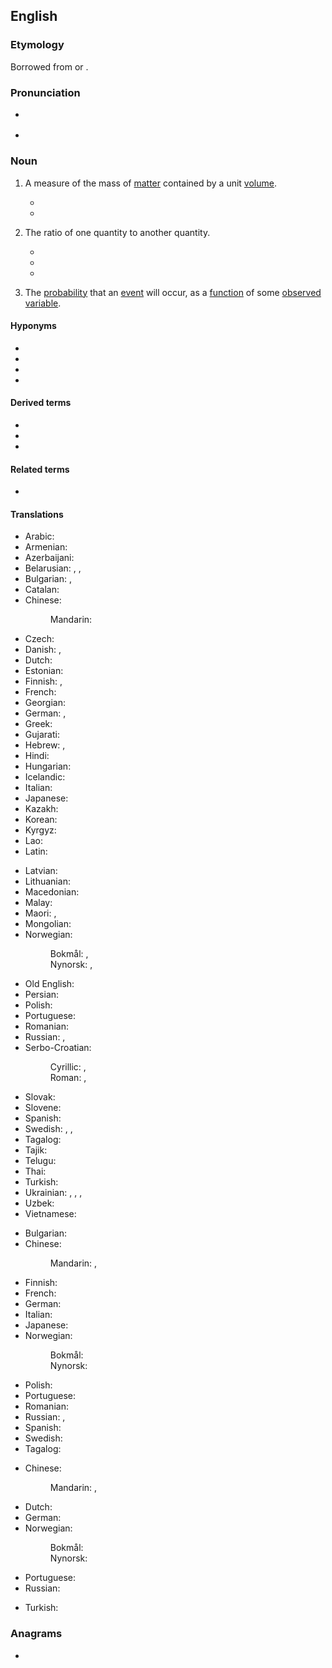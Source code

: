==English==
{{wikipedia}}

===Etymology===
Borrowed from {{bor|en|frm|densité}} or {{bor|en|la|densitas}}.

===Pronunciation===
* {{a|UK}} {{IPA|en|/ˈdɛn.sɪ.ti/|/ˈdɛn.sə.ti/}}
* {{a|US}} {{IPA|en|/ˈdɛn.sə.ti/|[ˈdɛn.sə.ɾi]}}

===Noun===
{{en-noun|~|densities}}

# {{senseid|en|physics: amount of matter contained by a given volume}}{{lb|en|physics}} A measure of the mass of [[matter]] contained by a unit [[volume]].
#* {{quote-journal|en|year=2013|month=May-June|author=Kevin Heng
|title=[http://www.americanscientist.org/issues/pub/2013/3/why-does-nature-form-exoplanets-easily Why Does Nature Form Exoplanets Easily?]
|volume=101|issue=3|page=184|magazine={{w|American Scientist}}
|passage=In the past two years, NASA’s Kepler Space Telescope has located nearly 3,000 exoplanet candidates ranging from sub-Earth-sized minions to gas giants that dwarf our own Jupiter. Their '''densities''' range from that of styrofoam to iron.}}
#* {{quote-journal|en|date= 3 October 2018|doi= 10.3791/56305| pmid=29553544|author=Youn Young Shim|author2=Rana Mustafa|author3=Jianheng Shen|author4=Kornsulee Ratanapariyanuch|author5=Martin J. T. Reaney|title= Composition and Properties of Aquafaba: Water Recovered from Commercially Canned Chickpeas|work= Journal of Visualized Experiments|volume=132 |url= https://www.nytimes.com/2016/05/11/dining/aquafaba-vegan-egg-substitute.html |passage=  Aquafaba was recovered from 10 commercial canned chickpea products and correlations among aquafaba composition, '''density''', viscosity and foaming properties were investigated. Proton NMR was used to characterize aquafaba composition before and after ultrafiltration through membranes with different molecular weight cut offs (MWCOs of 3, 10, or 50 kDa).}}
# {{senseid|en|number of particles or other quantity contained by a given volume}}The ratio of one quantity to another quantity.
#* {{quote-text|en|year=2007|author=Lisa Akbari|title=Every Woman's Guide to Beautiful Hair at Any Age|page=37|url=https://books.google.com/books?id=y_fJX5VqTAkC&lpg=PA38&dq=%22your%20density%22&pg=PA37#v=onepage&q=%22density%22&f=false|passage='''Density''', which is genetically linked, deals with the number of strands per square inch on your scalp. Normal '''density''' can range from slight to substantial, varying from person to person.}}
#* {{quote-text|en|year=2010|author=Alyssa Ast|title=The Fundamentals of SEO for the Average Joe|page=23|url=https://books.google.com/books?id=2-ByAgAAQBAJ&lpg=PA23&dq=%22your%20density%22&pg=PA23#v=onepage&q=density&f=false|passage=It is vital to use proper keyword '''density''' because if your '''density''' is too low, your SERP's ranking decreases.}}
#* {{quote-text|en|year=2010|author=Neil Gillespie|title=Discover Your Core, Then Go for More|page=42|url=https://books.google.com/books?id=XtAcAgAAQBAJ&lpg=PA40&dq=%22your%20density%22&pg=PA42#v=onepage&q=density&f=false|passage=Let's say you get a new customer across town and you don't have any other customers over there. You still need to be competitive with price, but it costs too much money to send crews or a serviceman to one account across town. You need to get more customers over there for margins to exceed the costs of going over there. Once you hit a certain '''density''', you're in the black.}}
#: {{ux|en|The number of particles per unit volume of a specified volume can be considered to be the particle '''density''' for the specified volume.}}
# {{senseid|en|probability}}The [[probability]] that an [[event]] will occur, as a [[function]] of some [[observe]]d [[variable]].

====Hyponyms====
* {{l|en|charge density}}
* {{l|en|energy density}}
* {{l|en|electron density}}
* {{l|en|freight density}}

====Derived terms====
* {{l|en|high-density}}
* {{l|en|medium-density}}
* {{l|en|low-density}}

====Related terms====
* {{l|en|dense}}

====Translations====
{{trans-top|physics: amount of matter contained by a given volume}}
* Arabic: {{t+|ar|كَثَافَة|f}}
* Armenian: {{t+|hy|խտություն}}
* Azerbaijani: {{t|az|sıxlığı}}
* Belarusian: {{t|be|шчы́льнасць|f}}, {{t|be|густата́|f}}, {{t|be|гушчыня́|f}}
* Bulgarian: {{t+|bg|плъ̀тност|f}}, {{t+|bg|гъстота́|f}}
* Catalan: {{t+|ca|densitat|f}}
* Chinese:
*: Mandarin: {{t+|cmn|密度|tr=mìdù|sc=Hani}}
* Czech: {{t+|cs|hustota|f}}
* Danish: {{t+|da|massefylde|c}}, {{t|da|densitet|c}}
* Dutch: {{t+|nl|dichtheid|f}}
* Estonian: {{t|et|tihedus}}
* Finnish: {{t+|fi|tiheys}}, {{t+|fi|ominaispaino}}
* French: {{t+|fr|densité|f}}
* Georgian: {{t|ka|სიმჭიდროვე}}
* German: {{t+|de|Dichte|f}}, {{t|de|Massendichte|f}}
* Greek: {{t+|el|πυκνότητα|f}}
* Gujarati: {{t|gu|ઘનતા|f}}
* Hebrew: {{t+|he|צפיפות החומר|m}}, {{t+|he|צְפִיפוּת|f|tr=ts'fifut}}
* Hindi: {{t+|hi|घनत्व|m}}
* Hungarian: {{t+|hu|sűrűség}}
* Icelandic: {{t|is|þéttleiki|m}}
* Italian: {{t+|it|densità|f}}
* Japanese: {{t+|ja|密度|tr=みつど, mitsudo}}
* Kazakh: {{t|kk|тығыздық}}
* Korean: {{t+|ko|밀도}}
* Kyrgyz: {{t+|ky|тыгыздык}}
* Lao: {{t|lo|ຄວາມ​ຫນາ​ແຫນ້ນ|tr=khuām nā nǣn}}
* Latin: {{t+|la|densitas|f}}
{{trans-mid}}
* Latvian: {{t|lv|blīvums|m}}
* Lithuanian: {{t|lt|tankis|m}}
* Macedonian: {{t|mk|густина|f}}
* Malay: {{t|ms|ketumpatan}}
* Maori: {{t|mi|kiato}}, {{t|mi|apiapitanga}}
* Mongolian: {{t+|mn|нягт}}
* Norwegian:
*: Bokmål: {{t|nb|massetetthet|m|f}}, {{t|nb|densitet|m}}
*: Nynorsk: {{t|nn|massetettleik|m}}, {{t|nn|densitet|m}}
* Old English: {{t|ang|þicnes|f}}
* Persian: {{t+|fa|چگالی|tr=čegâli}}
* Polish: {{t+|pl|gęstość|f}}
* Portuguese: {{t+|pt|densidade|f}}
* Romanian: {{t+|ro|densitate|f}}
* Russian: {{t+|ru|пло́тность|f}}, {{t+|ru|густота́|f}}
* Serbo-Croatian:
*: Cyrillic: {{t|sh|густина|f}}, {{t|sh|густоћа|f}}
*: Roman: {{t+|sh|gustina|f}}, {{t+|sh|gustoća|f}}
* Slovak: {{t|sk|hustota|f}}
* Slovene: {{t+|sl|gostota|f}}
* Spanish: {{t+|es|densidad|f}}
* Swedish: {{t+|sv|täthet}}, {{t|sv|massvolym|c}}, {{t+|sv|densitet|c}}
* Tagalog: {{t|tl|kasiksikan}}
* Tajik: {{t|tg|зичии}}
* Telugu: {{t+|te|సాంద్రత}}
* Thai: {{t+|th|ความหนาแน่น}}
* Turkish: {{t+|tr|yoğunluk}}
* Ukrainian: {{t|uk|щі́льність|f}}, {{t|uk|густота́|f}}, {{t+|uk|густина́|f}}, {{t|uk|гу́стість|f}}
* Uzbek: {{t|uz|zichligi}}
* Vietnamese: {{t|vi|khối lượng riêng}}
{{trans-bottom}}

{{trans-top|number of particles or other quantity contained by a given volume}}
* Bulgarian: {{t+|bg|плъ̀тност|f}}
* Chinese:
*: Mandarin: {{t+|cmn|濃度|sc=Hani}}, {{t+|cmn|浓度|tr=nóngdù|sc=Hani}}
* Finnish: {{t+|fi|tiheys}}
* French: {{t+|fr|densité}}
* German: {{t+|de|Dichte|f}}
* Italian: {{t+|it|densità|f}}
* Japanese: {{t+|ja|濃度|tr=のうど, nōdo}}
* Norwegian:
*: Bokmål: {{t|nb|tetthet|m|f}}
*: Nynorsk: {{t|nn|tettleik|m}}
{{trans-mid}}
* Polish: {{t+|pl|gęstość|f}}
* Portuguese: {{t+|pt|densidade|f}}
* Romanian: {{t+|ro|densitate|f}}
* Russian: {{t+|ru|пло́тность|f}}, {{t+|ru|густота́|f}}
* Spanish: {{t+|es|densidad}}
* Swedish: {{t+|sv|täthet}}
* Tagalog: {{t|tl|kasiksikan}}
{{trans-bottom}}

{{trans-top|probability}}
* Chinese:
*: Mandarin: {{t+|cmn|可能性|tr=kěnéngxìng}}, {{t+|cmn|概率|tr=gàilǜ}}
* Dutch: {{t+|nl|waarschijnlijkheid|f}}
* German: {{t+|de|Wahrscheinlichkeit|f}}
* Norwegian:
*: Bokmål: {{t|nb|sannsynlighetstetthet|m|f}}
*: Nynorsk: {{t|nn|sannsynstettleik|m}}
{{trans-mid}}
* Portuguese: {{t+|pt|densidade|f}}
* Russian: {{t+|ru|вероя́тность|f}}
{{trans-bottom}}

{{checktrans-top}}
* Turkish: {{t+check|tr|yoğunluk}}
{{trans-mid}}
{{trans-bottom}}

===Anagrams===
* {{anagrams|en|a=deinsty|Destiny|destiny}}